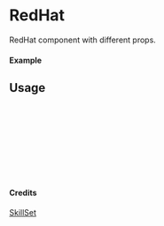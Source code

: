 
<Meta of={RedHat} title="SkillSet/RedHat" />

# RedHat

RedHat component with different props.

#### Example

<Canvas of={RedHat.Primary} />

## Usage

```ts
import { RedHat } from "yadl-ui";

const Example = () => {
  return (
      <RedHat />
  );
};

export default Example;
```

#### Credits
[SkillSet](https://skillicons.dev)
